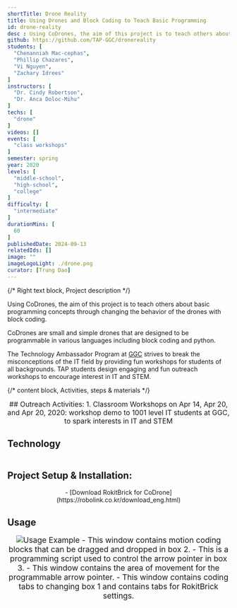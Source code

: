 ```yaml
---
shortTitle: Drone Reality
title: Using Drones and Block Coding to Teach Basic Programming
id: drone-reality
desc : Using CoDrones, the aim of this project is to teach others about basic programming concepts through changing the behavior of the drones with block coding.
github: https://github.com/TAP-GGC/dronereality
students: [
  "Chenanniah Mac-cephas",
  "Phillip Chazares",
  "Vi Nguyen",
  "Zachary Idrees"
]
instructors: [
  "Dr. Cindy Robertson",
  "Dr. Anca Doloc-Mihu"
] 
techs: [
  "drone"
]
videos: []
events: [
  "class workshops"
]
semester: spring
year: 2020
levels: [
  "middle-school",
  "high-school",
  "college"
] 
difficulty: [
  "intermediate"
] 
durationMins: [
  60
]
publishedDate: 2024-09-13
relatedIds: []
image: ""
imageLogoLight: ./drone.png
curator: [Trung Dao]
---
```




{/* Right text block, Project description */}

Using CoDrones, the aim of this project is to teach others about basic programming concepts through changing the behavior of the drones with block coding.

CoDrones are small and simple drones that are designed to be programmable in various languages including block coding and python.

The Technology Ambassador Program at [GGC](http://www.ggc.edu/tap) strives to break the misconceptions of the IT field by providing fun workshops for students of all backgrounds. TAP students design engaging and fun outreach workshops to encourage interest in IT and STEM.

{/* content block, Activities, steps & materials */}
<div style="text-align: center; justify-content: center; font-size: 1.125em;">
## Outreach Activities:
1. Classroom Workshops on Apr 14, Apr 20, and Apr 20, 2020: workshop demo to 1001 level IT students at GGC, to spark interests in IT and STEM
</div>

## Technology
<div style='text-align:center; display: flex; justify-content: center; font-size: 1.25em'>
<Logo src= {Drone.src} alt="CoDrone by RoboLink" link="https://www.robolink.com/codrone/" />
<Logo src= {RokitBrick.src} alt="RokitBrick for CoDrone" link="https://learn.robolink.com/course/codrone-with-blockly/" />

</div>

## Project Setup & Installation:
<div style='text-align:center; justify-content: center; font-size: 1em; top-margin: 50px; bottom-margin: 100px; ' >
- [Download RokitBrick for CoDrone](https://robolink.co.kr/download_eng.html)
<Clip src="VeJIbEyXcyA" showIframe={true}/> 
<Clip src="11Bljd7Lohs" showIframe={true}/>
</div>

## Usage
<div style='text-align:center; justify-content: center; font-size: 1.25em; top-margin: 50px; bottom-margin: 100px; ' >
<Image src={Rokit} alt="Usage Example" />
- This window contains motion coding blocks that can be dragged and dropped in box 2.
- This is a programming script used to control the arrow pointer in box 3.
- This window contains the area of movement for the programmable arrow pointer.
- This window contains coding tabs to changing box 1 and contains tabs for RokitBrick settings.
</div>